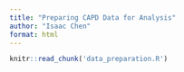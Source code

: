 ```yaml
---
title: "Preparing CAPD Data for Analysis"
author: "Isaac Chen"
format: html
---
```


```r
knitr::read_chunk('data_preparation.R')
```

```r
```

```r
```

```r
```

```r
```

```r
```

```r
```

```r
```

```r
```

```r
```

